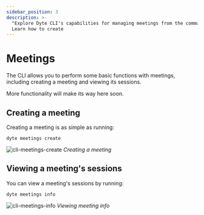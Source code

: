 ```yaml
---
sidebar_position: 3
description: >-
  "Explore Dyte CLI's capabilities for managing meetings from the command line.
  Learn how to create
---
```


# Meetings

The CLI allows you to perform some basic functions with meetings, including
creating a meeting and viewing its sessions.

More functionality will make its way here soon.

## Creating a meeting

Creating a meeting is as simple as running:

```shell
dyte meetings create
```

![cli-meetings-create](/static/cli/cli-meetings-create.png#terminal) _Creating a
meeting_

## Viewing a meeting's sessions

You can view a meeting's sessions by running:

```shell
dyte meetings info
```

![cli-meetings-info](/static/cli/cli-meetings-info.png) _Viewing meeting info_

<head>
  <title>CLI Meetings</title>
  <meta name="description" content="Explore Dyte CLI's capabilities for managing meetings from the command line. Learn how to create, schedule, and control."/>
</head>
